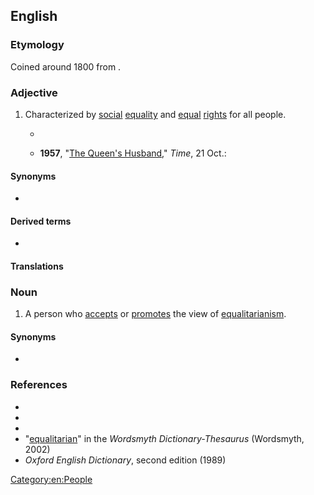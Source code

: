 ==English==

===Etymology===
Coined around 1800 from {{suffix|equality|arian|lang=en}}.

===Adjective===
{{en-adj}}

# Characterized by [[social]] [[equality]] and [[equal]] [[right]]s for all people.
#* {{quote-text|lang=en|year=1938|author=George Orwell|title=Homage to Catalonia}}
#*: {{quote|en|Later it became the fashion to decry the militias, and therefore to pretend that the faults which were due to lack of training and weapons were the result of the '''equalitarian''' system. Actually, a newly raised draft of militia was an undisciplined mob not because the officers called the privates 'Comrade' but because raw troops are ''always'' an undisciplined mob.}}
#* '''1957''', "[http://www.time.com/time/magazine/article/0,9171,937935,00.html The Queen's Husband]," ''Time'', 21 Oct.:
#*: {{quote|en|In the increasingly '''equalitarian''' Britain of the postwar years, Britain's monarchy found itself subject to a questioning, scarcely articulated, of the utility of an expensive royal household.}}

====Synonyms====
* {{l|en|egalitarian}}

====Derived terms====
* {{l|en|equalitarianism}}

====Translations====
{{trans-see|egalitarian}}

===Noun===
{{en-noun}}

# A person who [[accepts]] or [[promotes]] the view of [[equalitarianism]].

====Synonyms====
* {{l|en|egalitarian}}

===References===
* {{R:Webster 1913}}
* {{R:Dictionary.com}}
* {{R:Encarta|equalitarian}}
* "[http://www.wordsmyth.net/live/home.php?script=search&matchent=equalitarian&matchtype=exact equalitarian]" in the ''Wordsmyth Dictionary-Thesaurus'' (Wordsmyth, 2002)
* ''Oxford English Dictionary'', second edition (1989)

[[Category:en:People]]